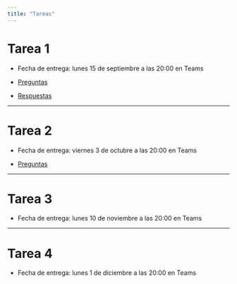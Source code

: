 ```yaml
---
title: "Tareas"
---
```


# Tarea 1

- Fecha de entrega: lunes 15 de septiembre a las 20:00 en Teams

- [Preguntas](./tarea-1.qmd)

- [Respuestas](./tarea-1-respuestas.qmd)


---

# Tarea 2

- Fecha de entrega: viernes 3 de octubre a las 20:00 en Teams

- [Preguntas](./tarea-2.qmd)

---

# Tarea 3

- Fecha de entrega: lunes 10 de noviembre a las 20:00 en Teams


---

# Tarea 4

- Fecha de entrega: lunes 1 de diciembre a las 20:00 en Teams



